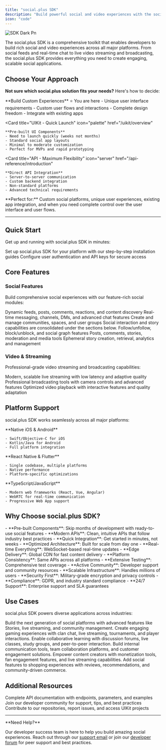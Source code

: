 ```yaml
---
title: "social.plus SDK"
description: "Build powerful social and video experiences with the social.plus SDK - the complete toolkit for modern social applications"
icon: "code"
---
```


![SDK Dark Pn](/images/SDK-Dark.png)

The social.plus SDK is a comprehensive toolkit that enables developers to build rich social and video experiences across all major platforms. From social feeds and real-time chat to live video streaming and broadcasting, the social.plus SDK provides everything you need to create engaging, scalable social applications.

## Choose Your Approach

**Not sure which social.plus solution fits your needs?** Here's how to decide:

<CardGroup cols={3}>
  <Card
    title="SDK - Custom Control"
    icon="code"
    href="/social-plus-sdk/getting-started/overview"
  >
    **Build Custom Experiences** ⭐ You are here
    - Unique user interface requirements
    - Custom user flows and interactions
    - Complete design freedom
    - Integrate with existing apps
  </Card>

  <Card
    title="UIKit - Quick Launch"
    icon="palette"
    href="/uikit/overview"
  >
    **Pre-built UI Components**
    - Need to launch quickly (weeks not months)
    - Standard social app layouts
    - Minimal to moderate customization
    - Perfect for MVPs and rapid prototyping
  </Card>

  <Card
    title="API - Maximum Flexibility"
    icon="server"
    href="/api-reference/introduction"
  >
    **Direct API Integration**
    - Server-to-server communication
    - Custom backend integration
    - Non-standard platforms
    - Advanced technical requirements
  </Card>
</CardGroup>

<Info>
  **Perfect for:** Custom social platforms, unique user experiences, existing app integration, and when you need complete control over the user interface and user flows.
</Info>

---

## Quick Start

Get up and running with social.plus SDK in minutes:

<CardGroup cols={2}>
  <Card title="Install the SDK" icon="download" href="/social-plus-sdk/getting-started/overview">
    Set up social.plus SDK for your platform with our step-by-step installation guides
  </Card>
  <Card title="Authentication" icon="key" href="/social-plus-sdk/getting-started/authentication">
    Configure user authentication and API keys for secure access
  </Card>
</CardGroup>

## Core Features

### Social Features

Build comprehensive social experiences with our feature-rich social modules:

<CardGroup cols={3}>
  <Card title="Social Feed" icon="newspaper" href="/social-plus-sdk/social/feed">
    Dynamic feeds, posts, comments, reactions, and content discovery
  </Card>
  <Card title="Chat & Messaging" icon="messages" href="/social-plus-sdk/chat/overview">
    Real-time messaging, channels, DMs, and advanced chat features
  </Card>
  <Card title="Communities" icon="users" href="/social-plus-sdk/social/communities">
    Create and manage communities, spaces, and user groups
  </Card>
</CardGroup>

<Info>
  Social interaction and story capabilities are consolidated under the sections below.
</Info>
<CardGroup cols={3}>
  <Card title="User Relationships" icon="user-plus" href="/social-plus-sdk/social/user-relationship/overview">
    Follow/unfollow, block/unblock, and social graph features
  </Card>
  <Card title="Content Management" icon="folder" href="/social-plus-sdk/social/content-management/overview">
    Posts, comments, stories, moderation and media tools
  </Card>
  <Card title="Stories" icon="image" href="/social-plus-sdk/social/content-management/stories/overview">
    Ephemeral story creation, retrieval, analytics and management
  </Card>
</CardGroup>

### Video & Streaming

Professional-grade video streaming and broadcasting capabilities:

<CardGroup cols={3}>
  <Card title="Live Video Streaming" icon="video" href="/social-plus-sdk/video-new/overview">
    Modern, scalable live streaming with low latency and adaptive quality
  </Card>
  <Card title="Video Broadcasting" icon="tower-broadcast" href="/social-plus-sdk/video-new/broadcasting/overview">
    Professional broadcasting tools with camera controls and advanced features
  </Card>

  <Card title="Video Playback" icon="play" href="/social-plus-sdk/video-new/playback/overview">
    Optimized video playback with interactive features and quality adaptation
  </Card>
</CardGroup>

## Platform Support

social.plus SDK works seamlessly across all major platforms:

<CardGroup cols={2}>
  <Card title="Mobile Development" icon="mobile">
    **Native iOS & Android**

    - Swift/Objective-C for iOS
    - Kotlin/Java for Android
    - Full platform integration
  </Card>
  <Card title="Cross-Platform" icon="layer-group">
    **React Native & Flutter**

    - Single codebase, multiple platforms
    - Native performance
    - Platform-specific optimizations
  </Card>
</CardGroup>

<CardGroup cols={1}>
  <Card title="Web Development" icon="globe">
    **TypeScript/JavaScript**

    - Modern web frameworks (React, Vue, Angular)
    - WebRTC for real-time communication
    - Progressive Web App support
  </Card>
</CardGroup>

## Why Choose social.plus SDK?

<AccordionGroup>
  <Accordion title="Fast Development" icon="rocket">
    - **Pre-built Components**: Skip months of development with ready-to-use social features
    - **Modern APIs**: Clean, intuitive APIs that follow industry best practices
    - **Quick Integration**: Get started in minutes, not weeks
  </Accordion>
  <Accordion title="High Performance" icon="bolt">
    - **Optimized Architecture**: Built for scale from day one
    - **Real-time Everything**: WebSocket-based real-time updates
    - **Edge Delivery**: Global CDN for fast content delivery
  </Accordion>
  <Accordion title="Developer Experience" icon="code">
    - **Platform Consistency**: Same APIs across all platforms
    - **Extensive Testing**: Comprehensive test coverage
    - **Active Community**: Developer support and community resources
  </Accordion>
  <Accordion title="Enterprise Ready" icon="building">
    - **Scalable Infrastructure**: Handles millions of users
    - **Security First**: Military-grade encryption and privacy controls
    - **Compliance**: GDPR, and industry standard compliance
    - **24/7 Support**: Enterprise support and SLA guarantees
  </Accordion>
</AccordionGroup>

## Use Cases

social.plus SDK powers diverse applications across industries:

<CardGroup cols={2}>
  <Card title="Social Media Apps" icon="share-nodes">
    Build the next generation of social platforms with advanced features like Stories, live streaming, and community management.
  </Card>
  <Card title="Gaming Communities" icon="gamepad">
    Create engaging gaming experiences with clan chat, live streaming, tournaments, and player interactions.
  </Card>
  <Card title="Educational Platforms" icon="graduation-cap">
    Enable collaborative learning with discussion forums, live classes, study groups, and peer-to-peer interaction.
  </Card>
  <Card title="Business Communication" icon="briefcase">
    Build internal communication tools, team collaboration platforms, and customer engagement solutions.
  </Card>
  <Card title="Creator Economy" icon="star">
    Empower content creators with monetization tools, fan engagement features, and live streaming capabilities.
  </Card>
  <Card title="E-commerce Social" icon="cart-shopping">
    Add social features to shopping experiences with reviews, recommendations, and community-driven commerce.
  </Card>
</CardGroup>

## Additional Resources

<CardGroup cols={2}>
  <Card title="API Reference" icon="book" href="/api-reference/introduction">
    Complete API documentation with endpoints, parameters, and examples
  </Card>
  <Card title="Community Support" icon="users" href="https://forum.social.plus/">
    Join our developer community for support, tips, and best practices
  </Card>
  <Card title="GitHub Repository" icon="github" href="https://github.com/AmityCo">
    Contribute to our repositories, report issues, and access UIKit projects
  </Card>
</CardGroup>

---

<Note>
  **Need Help?**

  Our developer success team is here to help you build amazing social experiences. Reach out through our [support email](mailto:support@social.plus) or join our [developer forum](https://forum.social.plus/) for peer support and best practices.
</Note>